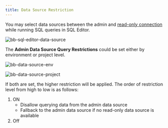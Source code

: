 ```yaml
---
title: Data Source Restriction
---
```


You may select data sources between the admin and [read-only connection](/get-started/instance/#read-only-connection) while running SQL queries in SQL Editor.

![bb-sql-editor-data-source](/content/docs/sql-editor/settings/bb-sql-editor-data-source.webp)

The **Admin Data Source Query Restrictions** could be set either by environment or project level.

![bb-data-source-env](/content/docs/sql-editor/settings/bb-data-source-env.webp)

![bb-data-source-project](/content/docs/sql-editor/settings/bb-data-source-project.webp)

If both are set, the higher restriction will be applied. The order of restriction level from high to low is as follows:

1. ON
   - Disallow querying data from the admin data source
   - Fallback to the admin data source if no read-only data source is available
1. Off
